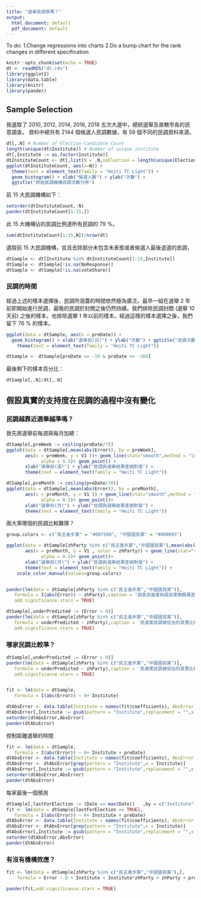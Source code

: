 ```yaml
---
title: "選舉民調準嗎？"
output:
  html_document: default
  pdf_document: default
---
```

To do: 
1.Change regressions into charts
2.Do a bump chart for the rank changes in different specification

```r
knitr::opts_chunk$set(echo = TRUE)
dt <- readRDS("dt.rds")
library(ggplot2)
library(data.table)
library(knitr)
library(pander)
```

## Sample Selection

我選取了 2010, 2012, 2014, 2016, 2018 五次大選中，總統選舉及直轄市長的民意調查。
資料中總共有 2144 個候選人民調數據，有 59 個不同的民調資料來源。

```r
dt[,.N] # Number of Election-Candidate Count
length(unique(dt$Institute)) # Number of unique institute
dt[,Institute := as.factor(Institute)]
dtInstituteCount <- dt[,list(N = .N,noElection = length(unique(Election))), by = Institute]
ggplot(dtInstituteCount, aes(x=N)) + 
  theme(text = element_text(family = "Heiti TC Light")) +
  geom_histogram() + xlab("候選人數") + ylab("次數") + 
  ggtitle("原始民調機構民調次數分佈")
```

前 15 大民調機構如下：
```r
setorder(dtInstituteCount,-N)
pander(dtInstituteCount[1:15,])
```

此 15 大機構佔的民調比例達所有民調的 79 %。
```r
sum(dtInstituteCount[1:15,N])/nrow(dt)
```
選取前 15 大民調機構，並且去除部分未包含未表態或者候選人最後退選的民調，
```r
dtSample <- dt[Institute %in% dtInstituteCount[1:15,Institute]]
dtSample <- dtSample[!is.na(NoResponse)]
dtSample <- dtSample[!is.na(voteShare)]

```


### 民調的時間

經過上述的樣本選擇後，民調所涵蓋的時間依然極為廣泛。最早一組在選舉 2 年前即開始進行民調，最晚的民調於封關之後仍然持續。我們排除民調封關 (選舉 10 天前) 之後的樣本，也排除選舉 1 年以前的樣本。經過這樣的樣本選擇之後，我們留下 76 % 的樣本。
```r
ggplot(data = dtSample, aes(x = preDate)) +
  geom_histogram() + xlab("選舉前(日)") + ylab("次數") + ggtitle("民調次數與選舉日")+
    theme(text = element_text(family = "Heiti TC Light")) 

dtSample <- dtSample[preDate <= -10 & preDate >= -366]
```

最後剩下的樣本百分比：
```r
dtSample[,.N]/dt[,.N]
```




## 假設真實的支持度在民調的過程中沒有變化

### 民調越靠近選舉越準嗎？

我先將選舉前每週與每月加總：
```r
dtSample[,preWeek := ceiling(preDate/7)]
ggplot(data = dtSample[,mean(abs(Error)), by = preWeek], 
       aes(x = preWeek, y = V1 ))+ geom_line(stat="smooth",method = "lm",
             alpha = 0.5)+ geom_point() +
       xlab("選舉前(週)") + ylab("民調與選舉結果差絕對值") + 
       theme(text = element_text(family = "Heiti TC Light")) 

dtSample[,preMonth := ceiling(preDate/30)]
ggplot(data = dtSample[,mean(abs(Error)), by = preMonth], 
       aes(x = preMonth, y = V1 )) + geom_line(stat="smooth",method = "lm",
             alpha = 0.5)+ geom_point()+
       xlab("選舉前(月)") + ylab("民調與選舉結果差絕對值") + 
       theme(text = element_text(family = "Heiti TC Light")) 

```


兩大黨哪個的民調比較難猜？
```r
group.colors <- c("民主進步黨" = "#007500", "中國國民黨" = "#000093")

ggplot(data = dtSample[zhParty %in% c("民主進步黨","中國國民黨"),mean(abs(Error)), by = c("preMonth","zhParty")], 
       aes(x = preMonth, y = V1 , color = zhParty)) + geom_line(stat="smooth",method = "lm",
             alpha = 0.5)+ geom_point()+
       xlab("選舉前(月)") + ylab("民調與選舉結果差絕對值") + 
       theme(text = element_text(family = "Heiti TC Light")) +
    scale_color_manual(values=group.colors)


pander(lm(data = dtSample[zhParty %in% c("民主進步黨","中國國民黨")],
   formula = I(abs(Error)) ~ zhParty),caption = "誤差民進黨與國民黨無顯著差異",
   add.significance.stars = TRUE)

```


```r
dtSample[,underPredicted := (Error > 0)]
pander(lm(data = dtSample[zhParty %in% c("民主進步黨","中國國民黨")],
   formula = underPredicted ~ zhParty),caption = '民進黨民調被低估的其實比較少',
   add.significance.stars = TRUE)

```






### 哪家民調比較準？


```r
dtSample[,underPredicted := (Error > 0)]
pander(lm(data = dtSample[zhParty %in% c("民主進步黨","中國國民黨")],
   formula = underPredicted ~ zhParty),caption = '民進黨民調被低估的其實比較少',
   add.significance.stars = TRUE)


fit <- lm(data = dtSample,
   formula = I(abs(Error)) ~ 0+ Institute)

dtAbsError <- data.table(Institute = names(fit$coefficients), AbsError = fit$coefficients, SE = summary(fit)$coefficient[,2])
dtAbsError[,Institute := gsub(pattern = "Institute",replacement = "",x = Institute)]
setorder(dtAbsError,AbsError)
pander(dtAbsError)
```


控制距離選舉的時間
```r
fit <- lm(data = dtSample,
   formula = I(abs(Error)) ~ 0+ Institute + preDate)
dtAbsError <- data.table(Institute = names(fit$coefficients), AbsError = fit$coefficients, SE = summary(fit)$coefficient[,2])
dtAbsError <- dtAbsError[grep(pattern = "Institute",x = Institute)]
dtAbsError[,Institute := gsub(pattern = "Institute",replacement = "",x = Institute)]
setorder(dtAbsError,AbsError)
pander(dtAbsError)
```


每家最後一個預測
```r
dtSample[,lastForElection := (Date == max(Date))   ,by = c("Institute","Candidate","Election","District")]
fit <- lm(data = dtSample[lastForElection == TRUE],
   formula = I(abs(Error)) ~ 0+ Institute + preDate)
dtAbsError <- data.table(Institute = names(fit$coefficients), AbsError = fit$coefficients, SE = summary(fit)$coefficient[,2])
dtAbsError <- dtAbsError[grep(pattern = "Institute",x = Institute)]
dtAbsError[,Institute := gsub(pattern = "Institute",replacement = "",x = Institute)]
setorder(dtAbsError,AbsError)
pander(dtAbsError)
```




### 有沒有機構效應？
```r

fit <- lm(data = dtSample[zhParty %in% c("民主進步黨","中國國民黨"),],
    formula = Error ~ 0 + Institute + Institute*zhParty + zhParty + preDate + Election)

pander(fit,add.significance.stars = TRUE)
```